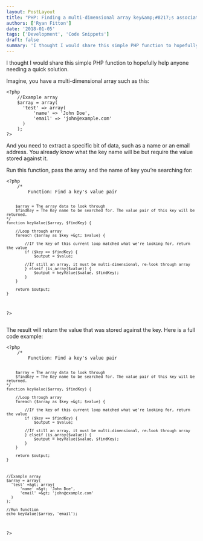 ```yaml
---
layout: PostLayout
title: "PHP: Finding a multi-dimensional array key&amp;#8217;s associated value"
authors: ['Ryan Fitton']
date: '2018-01-05'
tags: ['Development', 'Code Snippets']
draft: false
summary: 'I thought I would share this simple PHP function to hopefully help anyone needing a quick solution. Imagine, you have a multi-dimensional array such as this: &amp;lt;?php //Example array $array = array( &#039;test&#039; =&amp;gt; array( &#039;name&#039; =&amp;gt; &#039;John Doe&#039;, &#039;email&#039; =&amp;gt; &#039;john@example.com&#039; ) ); ?&amp;gt; And you need to extract a specific bit of data, [&amp;hellip;]'
---
```


<p>I thought I would share this simple PHP function to hopefully help anyone needing a quick solution.</p>
<p>Imagine, you have a multi-dimensional array such as this:</p>
<pre class="language-php"><code class="language-php">&lt;?php
    //Example array
    $array = array(
      'test' =&gt; array(
          'name' =&gt; 'John Doe',
          'email' =&gt; 'john@example.com'
      )
    );
?&gt;</code></pre>
<p>And you need to extract a specific bit of data, such as a name or an email address. You already know what the key name will be but require the value stored against it.</p>
<p>Run this function, pass the array and the name of key you&#8217;re searching for:</p>
<pre class="language-php"><code class="language-php">&lt;?php
    /*
        Function: Find a key's value pair

        $array = The array data to look through
        $findKey = The Key name to be searched for. The value pair of this key will be returned.
    */
    function keyValue($array, $findKey) {

        //Loop through array
        foreach ($array as $key =&gt; $value) {
            
            //If the key of this current loop matched what we're looking for, return the value
            if ($key == $findKey) {
                $output = $value;

            //If still an array, it must be multi-dimensional, re-look through array
            } elseif (is_array($value)) {
                $output = keyValue($value, $findKey);
            }
        }

        return $output;
    }
?&gt;</code></pre>
<p>The result will return the value that was stored against the key. Here is a full code example:</p>
<pre class="language-php"><code class="language-php">&lt;?php
    /*
        Function: Find a key's value pair

        $array = The array data to look through
        $findKey = The Key name to be searched for. The value pair of this key will be returned.
    */
    function keyValue($array, $findKey) {

        //Loop through array
        foreach ($array as $key =&gt; $value) {
            
            //If the key of this current loop matched what we're looking for, return the value
            if ($key == $findKey) {
                $output = $value;

            //If still an array, it must be multi-dimensional, re-look through array
            } elseif (is_array($value)) {
                $output = keyValue($value, $findKey);
            }
        }

        return $output;
    }



    //Example array
    $array = array(
      'test' =&gt; array(
          'name' =&gt; 'John Doe',
          'email' =&gt; 'john@example.com'
      )
    );

    //Run function
    echo keyValue($array, 'email');
?&gt;</code></pre>